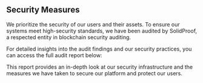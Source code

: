 ## Security Measures

We prioritize the security of our users and their assets. To ensure our systems meet high-security standards, we have been audited by SolidProof, a respected entity in blockchain security auditing.

For detailed insights into the audit findings and our security practices, you can access the full audit report below:



This report provides an in-depth look at our security infrastructure and the measures we have taken to secure our platform and protect our users.
